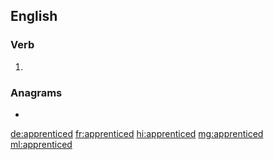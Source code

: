 ==English==

===Verb===
{{head|en|verb form}}

# {{en-past of|apprentice}}

===Anagrams===
* {{l|en|intercapped}}

[[de:apprenticed]]
[[fr:apprenticed]]
[[hi:apprenticed]]
[[mg:apprenticed]]
[[ml:apprenticed]]